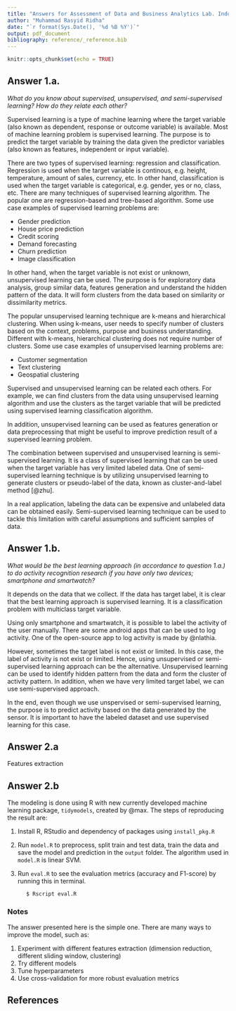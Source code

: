 ```yaml
---
title: "Answers for Assessment of Data and Business Analytics Lab. Industrial & Management Engineering HUFS"
author: "Muhammad Rasyid Ridha"
date: "`r format(Sys.Date(), '%d %B %Y')`"
output: pdf_document
bibliography: reference/_reference.bib
---
```


```r
knitr::opts_chunk$set(echo = TRUE)
```

## Answer 1.a.

*What do you know about supervised, unsupervised, and semi-supervised learning? How do they relate each other?*

Supervised learning is a type of machine learning where the target variable (also known as dependent, response or outcome variable) is available. Most of machine learning problem is supervised learning. The purpose is to predict the target variable by training the data given the predictor variables (also known as features, independent or input variable).

There are two types of supervised learning: regression and classification. Regression is used when the target variable is continous, e.g. height, temperature, amount of sales, currency, etc. In other hand, classification is used when the target variable is categorical, e.g. gender, yes or no, class, etc. There are many techniques of supervised learning algorithm. The popular one are regression-based and tree-based algorithm. Some use case examples of supervised learning problems are:

* Gender prediction
* House price prediction
* Credit scoring
* Demand forecasting
* Churn prediction
* Image classification

In other hand, when the target variable is not exist or unknown, unsupervised learning can be used. The purpose is for exploratory data analysis, group similar data, features generation and understand the hidden pattern of the data. It will form clusters from the data based on similarity or dissimilarity metrics. 

The popular unsupervised learning technique are k-means and hierarchical clustering. When using k-means, user needs to specify number of clusters based on the context, problems, purpose and business understanding. Different with k-means, hierarchical clustering does not require number of clusters. Some use case examples of unsupervised learning problems are:

* Customer segmentation
* Text clustering
* Geospatial clustering

Supervised and unsupervised learning can be related each others. For example, we can find clusters from the data using unsupervised learning algorithm and use the clusters as the target variable that will be predicted using supervised learning classification algorithm. 

In addition, unsupervised learning can be used as features generation or data preprocessing that might be useful to improve prediction result of a supervised learning problem. 

The combination between supervised and unsupervised learning is semi-supervised learning. It is a class of supervised learning that can be used when the target variable has very limited labeled data. One of semi-supervised learning technique is by utilizing unsupervised learning to generate clusters or pseudo-label of the data, known as cluster-and-label method [@zhu].

In a real application, labeling the data can be expensive and unlabeled data can be obtained easily. Semi-supervised learning technique can be used to tackle this limitation with careful assumptions and sufficient samples of data.

## Answer 1.b.

*What would be the best learning approach (in accordance to question 1.a.) to do activity recognition research if you have only two devices; smartphone and smartwatch?*

It depends on the data that we collect. If the data has target label, it is clear that the best learning approach is supervised learning. It is a classification problem with multiclass target variable. 

Using only smartphone and smartwatch, it is possible to label the activity of the user manually. There are some android apps that can be used to log activity. One of the open-source app to log activity is made by @nlathia.

However, sometimes the target label is not exist or limited. In this case, the label of activity is not exist or limited. Hence, using unsupervised or semi-supervised learning approach can be the alternative. Unsupervised learning can be used to identify hidden pattern from the data and form the cluster of activity pattern. In addition, when we have very limited target label, we can use semi-supervised approach.

In the end, even though we use unspervised or semi-supervised learning, the purpose is to predict activity based on the data generated by the sensor. It is important to have the labeled dataset and use supervised learning for this case.

## Answer 2.a

Features extraction

## Answer 2.b

The modeling is done using R with new currently developed machine learning package, `tidymodels`, created by @max. The steps of reproducing the result are: 

1. Install R, RStudio and dependency of packages using `install_pkg.R`
2. Run `model.R` to preprocess, split train and test data, train the data and save the model and prediction in the `output` folder. The algorithm used in `model.R` is linear SVM.

3. Run `eval.R` to see the evaluation metrics (accuracy and F1-score) by running this in terminal.

```{}
      $ Rscript eval.R
```

### Notes

The answer presented here is the simple one. There are many ways to improve the model, such as:

1. Experiment with different features extraction (dimension reduction, different sliding window, clustering)
2. Try different models
3. Tune hyperparameters
4. Use cross-validation for more robust evaluation metrics

## References




